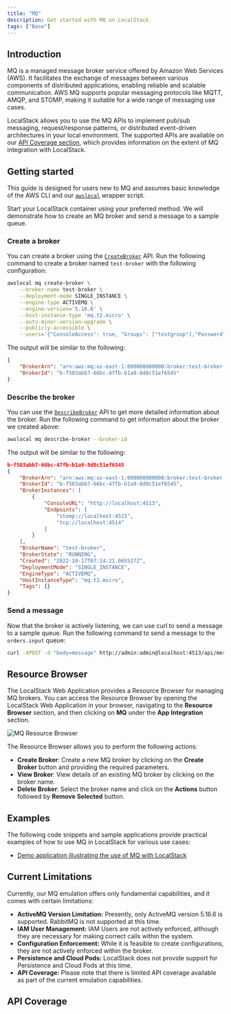 ```yaml
---
title: "MQ"
description: Get started with MQ on LocalStack
tags: ["Base"]
---
```



## Introduction

MQ is a managed message broker service offered by Amazon Web Services (AWS).
It facilitates the exchange of messages between various components of distributed applications, enabling reliable and scalable communication.
AWS MQ supports popular messaging protocols like MQTT, AMQP, and STOMP, making it suitable for a wide range of messaging use cases.

LocalStack allows you to use the MQ APIs to implement pub/sub messaging, request/response patterns, or distributed event-driven architectures in your local environment.
The supported APIs are available on our [API Coverage section](#api-coverage), which provides information on the extent of MQ integration with LocalStack.

## Getting started

This guide is designed for users new to MQ and assumes basic knowledge of the AWS CLI and our [`awslocal`](https://github.com/localstack/awscli-local)  wrapper script.

Start your LocalStack container using your preferred method.
We will demonstrate how to create an MQ broker and send a message to a sample queue.

### Create a broker

You can create a broker using the [`CreateBroker`](https://docs.aws.amazon.com/amazon-mq/latest/api-reference/brokers.html#brokerspost) API.
Run the following command to create a broker named `test-broker` with the following configuration:

```bash
awslocal mq create-broker \
    --broker-name test-broker \
    --deployment-mode SINGLE_INSTANCE \
    --engine-type ACTIVEMQ \
    --engine-version='5.16.6' \
    --host-instance-type 'mq.t2.micro' \
    --auto-minor-version-upgrade \
    --publicly-accessible \
    --users='{"ConsoleAccess": true, "Groups": ["testgroup"],"Password": "QXwV*$iUM9USHnVv&!^7s3c@", "Username": "admin"}'
```

The output will be similar to the following:

```json
{
    "BrokerArn": "arn:aws:mq:us-east-1:000000000000:broker:test-broker:b-f503abb7-66bc-47fb-b1a9-8d8c51ef6545",
    "BrokerId": "b-f503abb7-66bc-47fb-b1a9-8d8c51ef6545"
}
```

### Describe the broker

You can use the [`DescribeBroker`](https://docs.aws.amazon.com/amazon-mq/latest/api-reference/brokers.html#brokersget) API to get more detailed information about the broker.
Run the following command to get information about the broker we created above:

```bash
awslocal mq describe-broker --broker-id
```

The output will be similar to the following:

```json
b-f503abb7-66bc-47fb-b1a9-8d8c51ef6545
{
    "BrokerArn": "arn:aws:mq:us-east-1:000000000000:broker:test-broker:b-f503abb7-66bc-47fb-b1a9-8d8c51ef6545",
    "BrokerId": "b-f503abb7-66bc-47fb-b1a9-8d8c51ef6545",
    "BrokerInstances": [
        {
            "ConsoleURL": "http://localhost:4513",
            "Endpoints": [
                "stomp://localhost:4515",
                "tcp://localhost:4514"
            ]
        }
    ],
    "BrokerName": "test-broker",
    "BrokerState": "RUNNING",
    "Created": "2022-10-17T07:14:21.065527Z",
    "DeploymentMode": "SINGLE_INSTANCE",
    "EngineType": "ACTIVEMQ",
    "HostInstanceType": "mq.t2.micro",
    "Tags": {}
}
```

### Send a message

Now that the broker is actively listening, we can use curl to send a message to a sample queue.
Run the following command to send a message to the `orders.input` queue:

```bash
curl -XPOST -d "body=message" http://admin:admin@localhost:4513/api/message\?destination\=queue://orders.input
```

## Resource Browser

The LocalStack Web Application provides a Resource Browser for managing MQ brokers.
You can access the Resource Browser by opening the LocalStack Web Application in your browser, navigating to the **Resource Browser** section, and then clicking on **MQ** under the **App Integration** section.

![MQ Resource Browser](/images/aws/mq-resource-browser.png)

The Resource Browser allows you to perform the following actions:

- **Create Broker**: Create a new MQ broker by clicking on the **Create Broker** button and providing the required parameters.
- **View Broker**: View details of an existing MQ broker by clicking on the broker name.
- **Delete Broker**: Select the broker name and click on the **Actions** button followed by **Remove Selected** button.

## Examples

The following code snippets and sample applications provide practical examples of how to use MQ in LocalStack for various use cases:

- [Demo application illustrating the use of MQ with LocalStack](https://github.com/localstack/localstack-pro-samples/tree/master/mq-broker)

## Current Limitations

Currently, our MQ emulation offers only fundamental capabilities, and it comes with certain limitations:

- **ActiveMQ Version Limitation:** Presently, only ActiveMQ version 5.16.6 is supported.
  RabbitMQ is not supported at this time.
- **IAM User Management:** IAM Users are not actively enforced, although they are necessary for making correct calls within the system.
- **Configuration Enforcement:** While it is feasible to create configurations, they are not actively enforced within the broker.
- **Persistence and Cloud Pods:** LocalStack does not provide support for Persistence and Cloud Pods at this time.
- **API Coverage:** Please note that there is limited API coverage available as part of the current emulation capabilities.

## API Coverage

<FeatureCoverage service="mq" client:load />
